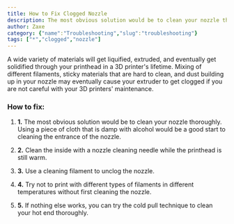 ```yaml
---
title: How to Fix Clogged Nozzle
description: The most obvious solution would be to clean your nozzle thoroughly. Using a piece of cloth that is damp with alcohol would be a good start to cleaning the entrance of the nozzle.
author: Zaxe
category: {"name":"Troubleshooting","slug":"troubleshooting"}
tags: ["*","clogged","nozzle"]
---
```


<Aligned>
<ColumnImage image={{imageURL:"posts/common-3d-printing-problems-and-how-to-troubleshoot-them/img/clogged-extruder.webp",imageALT:"Clogged Nozzle"}}>
A wide variety of materials will get liquified, extruded, and eventually get solidified through your printhead in a 3D printer's lifetime. Mixing of different filaments, sticky materials that are hard to clean, and dust building up in your nozzle may eventually cause your extruder to get clogged if you are not careful with your 3D printers' maintenance.
</ColumnImage>
<br/>

<h3>How to fix:</h3>

1. <strong className="list-number">1.</strong> The most obvious solution would be to clean your nozzle thoroughly. Using a piece of cloth that is damp with alcohol would be a good start to cleaning the entrance of the nozzle.

2. <strong className="list-number">2.</strong> Clean the inside with a nozzle cleaning needle while the printhead is still warm.

3. <strong className="list-number">3.</strong> Use a cleaning filament to unclog the nozzle.

4. <strong className="list-number">4.</strong> Try not to print with different types of filaments in different temperatures without first cleaning the nozzle.

5. <strong className="list-number">5.</strong> If nothing else works, you can try the cold pull technique to clean your hot end thoroughly.
</Aligned>